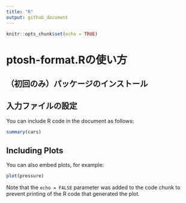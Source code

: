 ```yaml
---
title: "R"
output: github_document
---
```


```r
knitr::opts_chunk$set(echo = TRUE)
```

# ptosh-format.Rの使い方
## （初回のみ）パッケージのインストール
## 入力ファイルの設定

You can include R code in the document as follows:

```r
summary(cars)
```

## Including Plots

You can also embed plots, for example:

```r
plot(pressure)
```

Note that the `echo = FALSE` parameter was added to the code chunk to prevent printing of the R code that generated the plot.
